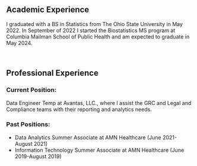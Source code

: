 ## Academic Experience

I graduated with a BS in Statistics from The Ohio State University in May 2022. In September of 2022 I started the Biostatistics MS program at Columbia Mailman School of Public Health and am expected to graduate in May 2024.
<p><br><p>
## Professional Experience
### Current Position: 
Data Engineer Temp at Avantas, LLC., where I assist the GRC and Legal and Compliance teams with their reporting and analytics needs.

### Past Positions:
- Data Analytics Summer Associate at AMN Healthcare (June 2021-August 2021)
<br>
- Information Technology Summer Associate at AMN Healthcare (June 2019-August 2019)



